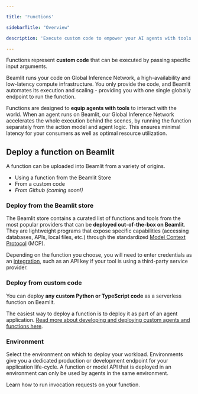 ```yaml
---

title: 'Functions'

sidebarTitle: "Overview"

description: 'Execute custom code to empower your AI agents with tools and actions.'

---
```


Functions represent **custom code** that can be executed by passing specific input arguments. 

Beamlit runs your code on Global Inference Network, a high-availability and low-latency compute infrastructure. You only provide the code, and Beamlit automates its execution and scaling - providing you with one single globally endpoint to run the function. 

Functions are designed to **equip agents with tools** to interact with the world. When an agent runs on Beamlit, our Global Inference Network accelerates the whole execution behind the scenes, by running the function separately from the action model and agent logic. This ensures minimal latency for your consumers as well as optimal resource utilization. 

## Deploy a function on Beamlit

A function can be uploaded into Beamlit from a variety of origins.

- Using a function from the Beamlit Store
- From a custom code
- *From Github (coming soon!)*

### Deploy from the Beamlit store

The Beamlit store contains a curated list of functions and tools from the most popular providers that can be **deployed out-of-the-box on Beamlit**. They are lightweight programs that expose specific capabilities (accessing databases, APIs, local files, etc.) through the standardized [Model Context Protocol](https://modelcontextprotocol.io/introduction) (MCP).

Depending on the function you choose, you will need to enter credentials as an [integration](../Integrations), such as an API key if your tool is using a third-party service provider.

### Deploy from custom code

You can deploy **any custom Python or TypeScript code** as a serverless function on Beamlit. 

The easiest way to deploy a function is to deploy it as part of an agent application. [Read more about developing and deploying custom agents and functions here](../Agents/Develop-an-agent). 

### Environment

Select the environment on which to deploy your workload. Environments give you a dedicated production or development endpoint for your application life-cycle. A function or model API that is deployed in an environment can only be used by agents in the same environment.

<Card title="Invoke functions" icon="bolt" href="/Functions/Invoke-functions">
Learn how to run invocation requests on your function. 
</Card>